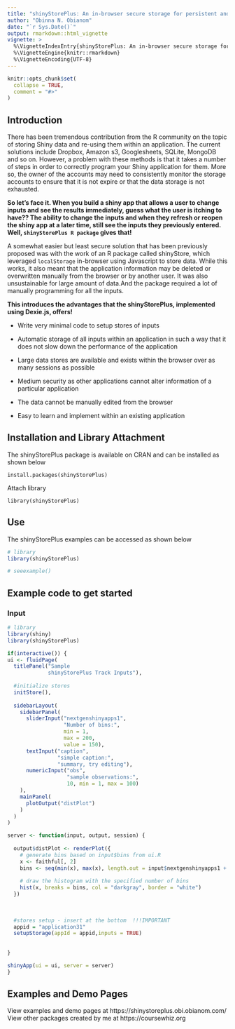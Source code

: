 ---
title: "shinyStorePlus: An in-browser secure storage for persistent and synchronized data from the Shiny inputs using IndexedDB"
author: "Obinna N. Obianom"
date: "`r Sys.Date()`"
output: rmarkdown::html_vignette
vignette: >
  %\VignetteIndexEntry{shinyStorePlus: An in-browser secure storage for persistent and synchronized data from the Shiny inputs using IndexedDB}
  %\VignetteEngine{knitr::rmarkdown}
  %\VignetteEncoding{UTF-8}
---
```{r setup, include = FALSE}
knitr::opts_chunk$set(
  collapse = TRUE,
  comment = "#>"
)
```

## Introduction

There has been tremendous contribution from the R community on the topic of storing Shiny data and re-using them within an application. The current solutions include Dropbox, Amazon s3, Googlesheets, SQLite, MongoDB and so on. However, a problem with these methods is that it takes a number of steps in order to correctly program your Shiny application for them. More so, the owner of the accounts may need to consistently monitor the storage accounts to ensure that it is not expire or that the data storage is not exhausted. 

__So let's face it. When you build a shiny app that allows a user to change inputs and see the results immediately, guess what the user is itching to have?? The ability to change the inputs and when they refresh or reopen the shiny app at a later time, still see the inputs they previously entered. Well, <code>shinyStorePlus R package</code> gives that!__

A somewhat easier but least secure solution that has been previously proposed was with the work of an R package called shinyStore, which leveraged <code>localStorage</code> in-browser using Javascript to store data. While this works, it also meant that the application information may be deleted or overwritten manually from the browser or by another user. It was also unsustainable for large amount of data.And the package required a lot of manually programming for all the inputs.


__This introduces the advantages that the shinyStorePlus, implemented using Dexie.js, offers!__

 - Write very minimal code to setup stores of inputs
 
 - Automatic storage of all inputs within an application in such a way that it does not slow down the performance of the application
 
 - Large data stores are available and exists within the browser over as many sessions as possible
 
 - Medium security as other applications cannot alter information of a particular application
 
 - The data cannot be manually edited from the browser
 
 - Easy to learn and implement within an existing application
 


## Installation and Library Attachment

The shinyStorePlus package is available on CRAN and can be installed as shown below

`install.packages(shinyStorePlus)`

Attach library 

`library(shinyStorePlus)`

## Use

The shinyStorePlus examples can be accessed as shown below


```{r eval=FALSE,echo=TRUE}

# library
library(shinyStorePlus)

# seeexample()

```




## Example code to get started


### Input

```{r eval=FALSE,echo=TRUE}

# library
library(shiny)
library(shinyStorePlus)

if(interactive()) {
ui <- fluidPage(
  titlePanel("Sample
             shinyStorePlus Track Inputs"),
  
  #initialize stores
  initStore(),
  
  sidebarLayout(
    sidebarPanel(
      sliderInput("nextgenshinyapps1",
                  "Number of bins:",
                  min = 1,
                  max = 200,
                  value = 150),
      textInput("caption",
                "simple caption:",
                "summary, try editing"),
      numericInput("obs",
                   "sample observations:",
                   10, min = 1, max = 100)
    ),
    mainPanel(
      plotOutput("distPlot")
    )
  )
)

server <- function(input, output, session) {
  
  output$distPlot <- renderPlot({
    # generate bins based on input$bins from ui.R
    x <- faithful[, 2]
    bins <- seq(min(x), max(x), length.out = input$nextgenshinyapps1 + 1)
    
    # draw the histogram with the specified number of bins
    hist(x, breaks = bins, col = "darkgray", border = "white")
  })
  
  
  
  #stores setup - insert at the bottom  !!!IMPORTANT
  appid = "application31"
  setupStorage(appId = appid,inputs = TRUE)
  
  
}

shinyApp(ui = ui, server = server)
}

```


  
## Examples and Demo Pages

View examples and demo pages at https://shinystoreplus.obi.obianom.com/
View other packages created by me at https://coursewhiz.org
